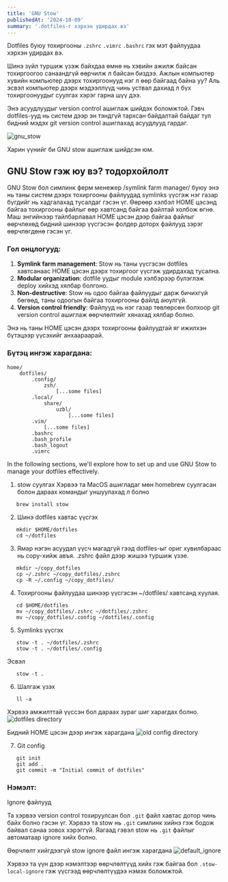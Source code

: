 ```yaml
---
title: 'GNU Stow'
publishedAt: '2024-10-09'
summary: '.dotfiles-г хэрхэн удирдах вэ'
---
```


Dotfiles буюу тохиргооны `.zshrc` `.vimrc` `.bashrc` гэх мэт файлуудаа хэрхэн удирдах вэ.


Шинэ зүйл туршиж үзэж байхдаа өмнө нь хэвийн ажилж байсан тохиргоогоо санаандгүй өөрчилж л байсан биздээ.
Ажлын компьютер хувийн компьютер дээрх тохиргоонууд нэг л өөр байгаад байна уу? Аль эсвэл компьютер дээрх мэдээллүүд чинь уствал дахиад л бүх тохиргоонуудыг суулгах хэрэг гарна шүү дээ.


Энэ асуудлуудыг version control ашиглаж шийдэх боломжтой. Гэвч dotfiles-ууд нь систем дээр эн тэндгүй тархсан байдалтай байдаг тул бидний мэдэх
git version control ашиглахад асуудлууд гардаг.

![gnu_stow](/blog/gnu_stow/gnu_stow.png)

Харин үүнийг би GNU stow ашиглаж шийдсэн юм.

## GNU Stow гэж юу вэ? тодорхойлолт

GNU Stow бол симлинк ферм менежер /symlink farm manager/ буюу энэ нь таны систем дээрх тохиргооны файлуудад symlinks үүсгэж нэг газар бүгдийг нь хадгалахад тусалдаг гэсэн үг.
Өөрөөр хэлбэл HOME цэсэнд байгаа тохиргооны файлыг өөр хавтсанд байгаа файлтай холбож өгнө.
Маш энгийнээр тайлбарлавал HOME цэсэн дээр байгаа файлыг өөрчлөхөд бидний шинээр үүсгэсэн фолдер доторх файлууд зэрэг өөрчлөгдөнө гэсэн үг.


### Гол онцлогууд:

1. **Symlink farm management**: Stow нь таны үүсгэсэн dotfiles хавтсанаас HOME цэсэн дээрх тохиргоог үүсгэж удирдахад тусална.
2. **Modular organization**: dotfile уудыг module хэлбэрээр бүлэглэж deploy хийхэд хялбар болгоно.
3. **Non-destructive**: Stow нь одоо байгаа файлуудыг дарж бичихгүй бөгөөд, таны одоогын байгаа тохиргооны файлд аюулгүй.
4. **Version control friendly**: Файлууд нь нэг газар төвлөрсөн болхоор git version control ашиглаж өөрчлөлтийг хянахад хялбар болно.


Энэ нь таны HOME цэсэн дээрх тохиргооны файлуудтай яг ижилхэн бүтэцээр үүсэхийг анхаараарай.

### Бүтэц ингэж харагдана:

```
home/
    dotfiles/
        .config/
            zsh/
                [...some files]
        .local/
            share/
                uzbl/
                    [...some files]
        .vim/
            [...some files]
        .bashrc
        .bash_profile
        .bash_logout
        .vimrc
```

In the following sections, we'll explore how to set up and use GNU Stow to manage your dotfiles effectively.

1. stow суулгах
Хэрвээ та MacOS ашигладаг мөн homebrew суулгасан болон дараах командыг уншуулахад л болно

```
   brew install stow
```

2. Шинэ dotfiles хавтас үүсгэх

```
   mkdir $HOME/dotfiles
   cd ~/dotfiles
```

3. Ямар нэгэн асуудал үүсч магадгүй гээд dotfiles-ыг ориг хувилбараас нь copy-хийж авъя. .zshrc файл дээр жишээ туршиж үзэе.

```
   mkdir ~/copy_dotfiles
   cp ~/.zshrc ~/copy_dotfiles/.zshrc
   cp -R ~/.config ~/copy_dotfiles/
```

4. Тохиргооны файлуудаа шинээр үүсгэсэн ~/dotfiles/ хавтсанд хуулая.

```
   cd $HOME/dotfiles
   mv ~/copy_dotfiles/.zshrc ~/dotfiles/.zshrc
   mv ~/copy_dotfiles/.config ~/dotfiles/.config
```

5. Symlinks үүсгэх

```
   stow -t . ~/dotfiles/.zshrc
   stow -t . ~/dotfiles/.config
```

Эсвэл

```
   stow -t .
```

6. Шалгаж үзэх

```
   ll -a
```

Хэрвээ амжилттай үүссэн бол дараах зураг шиг харагдах болно.
![dotfiles directory](/blog/gnu_stow/dotfiles_directory.png)

Бидний HOME цэсэн дээр ингэж харагдана
![old config directory](/blog/gnu_stow/old_config_directory.png)

7. Git config

```
   git init
   git add .
   git commit -m "Initial commit of dotfiles"
```

### Нэмэлт:
Ignore файлууд

Та хэрвээ version control тохируулсан бол `.git` файл хавтас дотор чинь байх болно гэсэн үг.
Хэрвээ та stow нь `.git` симлинк хийнэ гэж бодож байвал санаа зовох хэрэггүй. Яагаад гэвэл stow нь `.git` файлыг автоматаар ignore хийх болно.

Өөрчлөлт хийгдээгүй stow ignore файл ингэж харагдана
![default_ignore](/blog/gnu_stow/default_ignore.png)

Хэрвээ та үүн дээр нэмэлтээр өөрчлөлтүүд хийх гэж байгаа бол `.stow-local-ignore` гэж үүсгээд өөрчлөлтүүдээ нэмэх боломжтой.
